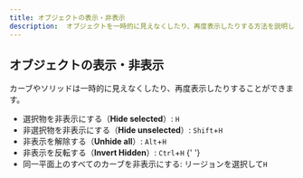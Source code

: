 ```yaml
---
title: オブジェクトの表示・非表示
description:  オブジェクトを一時的に見えなくしたり、再度表示したりする方法を説明します。
---
```


## オブジェクトの表示・非表示

カーブやソリッドは一時的に見えなくしたり、再度表示したりすることができます。

- 選択物を非表示にする（**Hide selected**）: `H`[<YoutubeExternalIcon />](https://youtu.be/vgFxnePeY1g)
- 非選択物を非表示にする（**Hide unselected**）: `Shift`+`H`
- 非表示を解除する（**Unhide all**）: `Alt`+`H`
- 非表示を反転する（**Invert Hidden**）: `Ctrl`+`H`
{' '}
- 同一平面上のすべてのカーブを非表示にする: リージョンを選択して`H`[<YoutubeExternalIcon />](https://youtu.be/j0jyWmzZbpw)